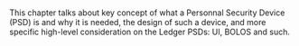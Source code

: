 
#

This chapter talks about key concept of what a Personnal Security Device (PSD) is and why it is needed, the design of
such a device, and more specific high-level consideration on the Ledger PSDs: UI, BOLOS and such.

<Cards>
  <Card
    title="Personal Security Device"
    href="./architecture/psd"
  />
  <Card
    title="BOLOS"
    href="./architecture/bolos"
  />
  <Card
    title="Security concerns"
    href="./architecture/security"
  />
  <Card
    title="Cryptography"
    href="./architecture/crypto"
  />
  <Card
    title="UI examples and good practices"
    href="./architecture/ui"
  />
</Cards>